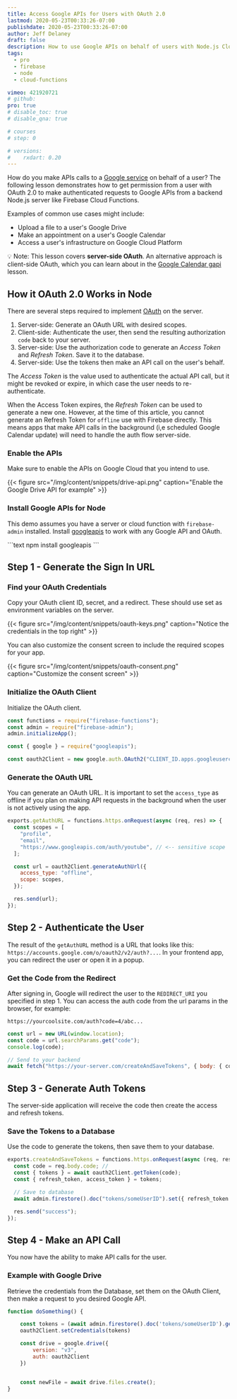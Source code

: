 ```yaml
---
title: Access Google APIs for Users with OAuth 2.0
lastmod: 2020-05-23T00:33:26-07:00
publishdate: 2020-05-23T00:33:26-07:00
author: Jeff Delaney
draft: false
description: How to use Google APIs on behalf of users with Node.js Cloud Functions and Firebase
tags:
  - pro
  - firebase
  - node
  - cloud-functions

vimeo: 421920721
# github:
pro: true
# disable_toc: true
# disable_qna: true

# courses
# step: 0

# versions:
#    rxdart: 0.20
---
```


How do you make APIs calls to a [Google service](https://developers.google.com/apis-explorer) on behalf of a user? The following lesson demonstrates how to get permission from a user with OAuth 2.0 to make authenticated requests to Google APIs from a backend Node.js server like Firebase Cloud Functions.

Examples of common use cases might include:

- Upload a file to a user's Google Drive
- Make an appointment on a user's Google Calendar
- Access a user's infrastructure on Google Cloud Platform

💡 Note: This lesson covers **server-side OAuth**. An alternative approach is client-side OAuth, which you can learn about in the [Google Calendar gapi](https://fireship.io/lessons/google-calendar-api-with-firebase/) lesson.

## How it OAuth 2.0 Works in Node

There are several steps required to implement [OAuth](https://developers.google.com/identity/protocols/oauth2/web-server) on the server.

1. Server-side: Generate an OAuth URL with desired scopes.
1. Client-side: Authenticate the user, then send the resulting authorization `code` back to your server.
1. Server-side: Use the authorization code to generate an _Access Token_ and _Refresh Token_. Save it to the database.
1. Server-side: Use the tokens then make an API call on the user's behalf.

The _Access Token_ is the value used to authenticate the actual API call, but it might be revoked or expire, in which case the user needs to re-authenticate.

When the Access Token expires, the _Refresh Token_ can be used to generate a new one. However, at the time of this article, you cannot generate an Refresh Token for `offline` use with Firebase directly. This means apps that make API calls in the background (i,e scheduled Google Calendar update) will need to handle the auth flow server-side.

### Enable the APIs

Make sure to enable the APIs on Google Cloud that you intend to use.

{{< figure src="/img/content/snippets/drive-api.png" caption="Enable the Google Drive API for example" >}}

### Install Google APIs for Node

This demo assumes you have a server or cloud function with `firebase-admin` installed. Install [googleapis](https://github.com/googleapis/google-api-nodejs-client/) to work with any Google API and OAuth.

<File name="command line">
  <Terminal />
</File>
```text
npm install googleapis
```

## Step 1 - Generate the Sign In URL

### Find your OAuth Credentials

Copy your OAuth client ID, secret, and a redirect. These should use set as environment variables on the server.

{{< figure src="/img/content/snippets/oauth-keys.png" caption="Notice the credentials in the top right" >}}

You can also customize the consent screen to include the required scopes for your app.

{{< figure src="/img/content/snippets/oauth-consent.png" caption="Customize the consent screen" >}}

### Initialize the OAuth Client

Initialize the OAuth client.

```javascript
const functions = require("firebase-functions");
const admin = require("firebase-admin");
admin.initializeApp();

const { google } = require("googleapis");

const oauth2Client = new google.auth.OAuth2("CLIENT_ID.apps.googleusercontent.com", "CLIENT_SECRET", "REDIRECT_URI");
```

### Generate the OAuth URL

You can generate an OAuth URL. It is important to set the `access_type` as offline if you plan on making API requests in the background when the user is not actively using the app.

<File name="index.js">
  <JavaScript />
</File>

```javascript
exports.getAuthURL = functions.https.onRequest(async (req, res) => {
  const scopes = [
    "profile",
    "email",
    "https://www.googleapis.com/auth/youtube", // <-- sensitive scope
  ];

  const url = oauth2Client.generateAuthUrl({
    access_type: "offline",
    scope: scopes,
  });

  res.send(url);
});
```

## Step 2 - Authenticate the User

The result of the `getAuthURL` method is a URL that looks like this: `https://accounts.google.com/o/oauth2/v2/auth?...`. In your frontend app, you can redirect the user or open it in a popup.

### Get the Code from the Redirect

After signing in, Google will redirect the user to the `REDIRECT_URI` you specified in step 1. You can access the auth code from the url params in the browser, for example:

```
https://yourcoolsite.com/auth?code=4/abc...
```

<File name="frontend-app.js">
  <JavaScript />
</File>

```javascript
const url = new URL(window.location);
const code = url.searchParams.get("code");
console.log(code);

// Send to your backend
await fetch("https://your-server.com/createAndSaveTokens", { body: { code } });
```

## Step 3 - Generate Auth Tokens

The server-side application will receive the code then create the access and refresh tokens.

### Save the Tokens to a Database

Use the code to generate the tokens, then save them to your database.

<File name="index.js">
  <JavaScript />
</File>

```javascript
exports.createAndSaveTokens = functions.https.onRequest(async (req, res) => {
  const code = req.body.code; //
  const { tokens } = await oauth2Client.getToken(code);
  const { refresh_token, access_token } = tokens;

  // Save to database
  await admin.firestore().doc("tokens/someUserID").set({ refresh_token });

  res.send("success");
});
```

## Step 4 - Make an API Call

You now have the ability to make API calls for the user.

### Example with Google Drive

Retrieve the credentials from the Database, set them on the OAuth Client, then make a request to you desired Google API.

<File name="foo.js">
  <JavaScript />
</File>

```javascript
function doSomething() {

    const tokens = (await admin.firestore().doc('tokens/someUserID').get() ).data();
    oauth2Client.setCredentials(tokens)

    const drive = google.drive({
        version: "v3",
        auth: oauth2Client
    })


    const newFile = await drive.files.create();
}
```
